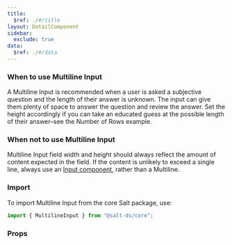 ```yaml
---
title:
  $ref: ./#/title
layout: DetailComponent
sidebar:
  exclude: true
data:
  $ref: ./#/data
---
```


### When to use Multiline Input

A Multiline Input is recommended when a user is asked a subjective question and the length of their answer is unknown. The input can give them plenty of space to answer the question and review the answer. Set the height accordingly if you can take an educated guess at the possible length of their answer–see the Number of Rows example.

### When not to use Multiline Input

Multiline Input field width and height should always reflect the amount of content expected in the field. If the content is unlikely to exceed a single line, always use an [Input component](../input), rather than a Multiline.

### Import

To import Multiline Input from the core Salt package, use:

```js
import { MultilineInput } from "@salt-ds/core";
```

### Props

<PropsTable componentName="MultilineInput" />
